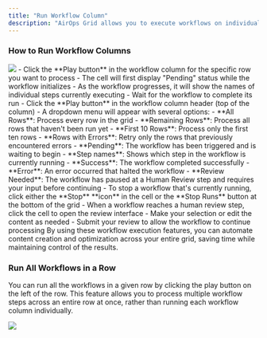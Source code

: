 ```yaml
---
title: "Run Workflow Column"
description: "AirOps Grid allows you to execute workflows on individual rows or in bulk."
---
```



### How to Run Workflow Columns
<Frame>
<img src="/images/how-to-run-workflow-column.avif"/>
</Frame>
<Steps>
<Step title="Run for a single row">
	- Click the **Play button** in the workflow column for the specific row you want to process
	- The cell will first display "Pending" status while the workflow initializes
	- As the workflow progresses, it will show the names of individual steps currently executing
	- Wait for the workflow to complete its run
</Step>
<Step title="Run for multiple rows">
	- Click the **Play button** in the workflow column header (top of the column)
	- A dropdown menu will appear with several options:
		- **All Rows**: Process every row in the grid
		- **Remaining Rows**: Process all rows that haven't been run yet
		- **First 10 Rows**: Process only the first ten rows
		- **Rows with Errors**: Retry only the rows that previously encountered errors
</Step>
<Step title="Status indicators">
	- **Pending**: The workflow has been triggered and is waiting to begin
	- **Step names**: Shows which step in the workflow is currently running
	- **Success**: The workflow completed successfully
	- **Error**: An error occurred that halted the workflow
	- **Review Needed**: The workflow has paused at a Human Review step and requires your input before continuing
</Step>
<Step title="Stop running workflows">
	- To stop a workflow that's currently running, click either the **Stop** **icon** in the cell or the **Stop Runs** button at the bottom of the grid
</Step>
<Step title="Continue after Review Needed">
	- When a workflow reaches a human review step, click the cell to open the review interface
	- Make your selection or edit the content as needed
	- Submit your review to allow the workflow to continue processing
</Step>
</Steps>
By using these workflow execution features, you can automate content creation and optimization across your entire grid, saving time while maintaining control of the results.

### Run All Workflows in a Row

You can run all the workflows in a given row by clicking the play button on the left of the row. This feature allows you to process multiple workflow steps across an entire row at once, rather than running each workflow column individually.
<Frame>
<img src="/images/run-all-workflows-in-a-row.avif"/>
</Frame>